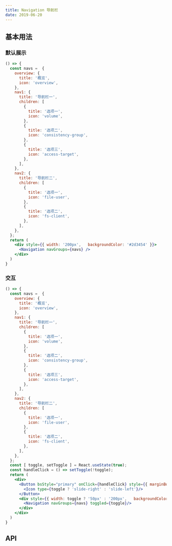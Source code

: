 ```yaml
---
title: Navigation 导航栏
date: 2019-06-20
---
```


## 基本用法
### 默认展示
```jsx
() => {
  const navs =  {
    overview: {
      title: '概览',
      icon: 'overview',
    },
    nav1: {
      title: '导航栏一',
      children: [
        {
          title: '选项一',
          icon: 'volume',
        },
        {
          title: '选项二',
          icon: 'consistency-group',
        },
        {
          title: '选项三',
          icon: 'access-target',
        },
      ],
    },
    nav2: {
      title: '导航栏二',
      children: [
        {
          title: '选项一',
          icon: 'file-user',
        },
        {
          title: '选项二',
          icon: 'fs-client',
        },
      ],
    },
  };
  return (
    <div style={{ width: '200px',   backgroundColor: '#2d3454' }}>
      <Navigation navGroups={navs} />
    </div>
  )
}
```

### 交互
```jsx
() => {
  const navs =  {
    overview: {
      title: '概览',
      icon: 'overview',
    },
    nav1: {
      title: '导航栏一',
      children: [
        {
          title: '选项一',
          icon: 'volume',
        },
        {
          title: '选项二',
          icon: 'consistency-group',
        },
        {
          title: '选项三',
          icon: 'access-target',
        },
      ],
    },
    nav2: {
      title: '导航栏二',
      children: [
        {
          title: '选项一',
          icon: 'file-user',
        },
        {
          title: '选项二',
          icon: 'fs-client',
        },
      ],
    },
  };
  const [ toggle, setToggle ] = React.useState(true);
  const handleClick = () => setToggle(!toggle);
  return (
    <div>
      <Button bsStyle="primary" onClick={handleClick} style={{ marginBottom: 8 }}>
        <Icon type={toggle ? 'slide-right' : 'slide-left'}/>
      </Button>
      <div style={{ width: toggle ? '50px' : '200px',   backgroundColor: '#2d3454' }}>
        <Navigation navGroups={navs} toggled={toggle}/>
      </div>
    </div>
  )
}
```

## API
